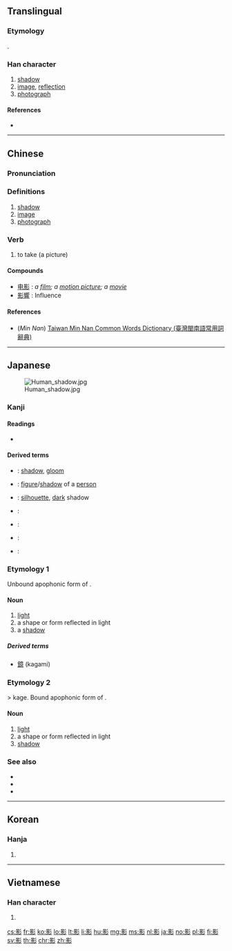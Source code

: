 ==Translingual==
{{stroke order|strokes=15}}

===Etymology===
{{Han compound|景|彡|ls=psc|c1=p|c2=s}}.

===Han character===
{{Han char|rn=59|rad=彡|as=12|sn=15|four=62922|canj=AFHHH|ids=⿰景彡}}

# [[shadow]]
# [[image]], [[reflection]]
# [[photograph]]

====References====
* {{Han ref|kx=0364.190|dkj=10019|dj=0684.050|hdz=20857.040|uh=5F71|ud=24433|bh=BC76|bd=48246}}

----

==Chinese==
{{zh-forms}}

===Pronunciation===
{{zh-pron
|m=yǐng
|c=jeng2,jing2
|h=
|mn=iáⁿ/éng
|mn_note=iáⁿ - vernacular, éng - literary
|w=
|mc=y
|oc=y
|ma=
|cat=n,v
}}

===Definitions===
# [[shadow]]
# [[image]]
# [[photograph]]

===Verb===
{{zh-verb}}

# {{lb|zh|Cantonese}} to take (a picture)

====Compounds====
* [[电影]] : ''a [[film]]; a [[motion picture]]; a [[movie]]''
* [[影響]] : Influence

====References====
* (''Min Nan'') [http://twblg.dict.edu.tw/holodict_new/result_detail.jsp?n_no=11051&curpage=1&sample=%E5%BD%B1&radiobutton=1&querytarget=1&limit=20&pagenum=2&rowcount=36 Taiwan Min Nan Common Words Dictionary (臺灣閩南語常用詞辭典)]

----

==Japanese==
[[Image:Human_shadow.jpg|thumb|right]]

===Kanji===
{{ja-kanji|grade=c|rs=彡12}}

====Readings====
* {{ja-readings|goon=[[よう]] (yō)|kanon=[[えい]] (ei)|kun=[[かげ]] (kage)}}

====Derived terms====
* {{ja-r|暗影|あんえい}}: [[shadow]], [[gloom]]
* {{ja-r|人影|じんえい}}: [[figure]]/[[shadow]] of a [[person]]
* {{ja-r|黒影|こくえい}}: [[silhouette]], [[dark]] shadow
* {{ja-r|月影|つきかげ}}:
* {{ja-r|空影|そらかげ}}:
* {{ja-r|山影|やまかげ}}:
* {{ja-r|日影|ひかげ}}:

===Etymology 1===
Unbound apophonic form of {{m|ja|影|tr=kaga}}.

====Noun====
{{ja-noun|かが}}

# [[light]]
# a shape or form reflected in light
# a [[shadow]]

=====Derived terms=====
* [[鏡]] (kagami)

===Etymology 2===
{{suffix|lang=ja|影|tr1=kaga|い|tr2=i}} > kage. Bound apophonic form of {{m|ja|影|tr=kaga}}.

====Noun====
{{ja-noun|かげ}}

# [[light]]
# a shape or form reflected in light
# [[shadow]]

===See also===
* {{l|ja|陰|tr=[[かげ]], kage}}
* {{l|ja|日陰|tr=[[ひかげ]], hikage}}
* {{l|ja|陰影|tr=[[いんえい]], in'ei}}

----

==Korean==

===Hanja===
{{ko-hanja|hangeul=영|eumhun=|rv=yeong|mr=yŏng|y=yeng}}

# {{defn|lang=ko|sort=彡12}}

----

==Vietnamese==

===Han character===
{{vi-hantu|[[ảnh]]|rs=彡12}}

# {{defn|lang=vi|sort=彡12}}

[[cs:影]]
[[fr:影]]
[[ko:影]]
[[lo:影]]
[[lt:影]]
[[li:影]]
[[hu:影]]
[[mg:影]]
[[ms:影]]
[[nl:影]]
[[ja:影]]
[[no:影]]
[[pl:影]]
[[fi:影]]
[[sv:影]]
[[th:影]]
[[chr:影]]
[[zh:影]]